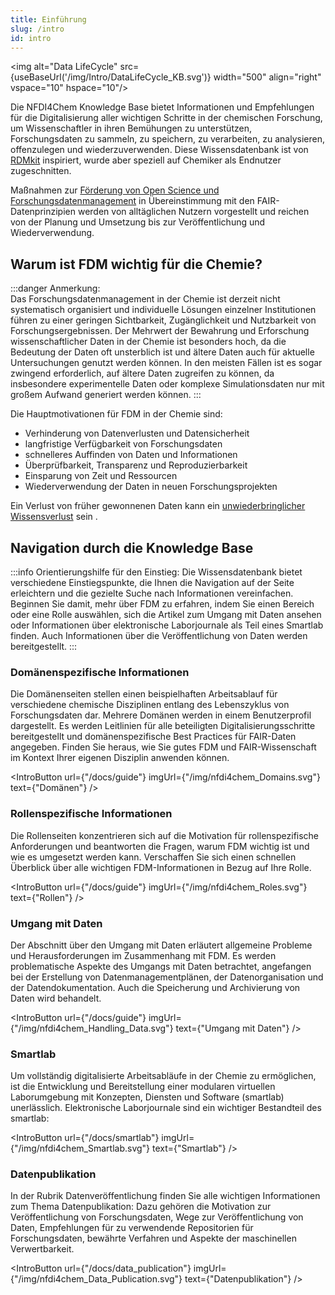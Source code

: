 ```yaml
---
title: Einführung
slug: /intro
id: intro
---
```



<img alt="Data LifeCycle" src={useBaseUrl('/img/Intro/DataLifeCycle_KB.svg')} width="500" align="right" vspace="10" hspace="10"/>

Die NFDI4Chem Knowledge Base bietet Informationen und Empfehlungen für die Digitalisierung aller wichtigen Schritte in der chemischen Forschung, um Wissenschaftler in ihren Bemühungen zu unterstützen, Forschungsdaten zu sammeln, zu speichern, zu verarbeiten, zu analysieren, offenzulegen und wiederzuverwenden. Diese Wissensdatenbank ist von [RDMkit](https://rdmkit.elixir-europe.org/index.html) inspiriert, wurde aber speziell auf Chemiker als Endnutzer zugeschnitten.

Maßnahmen zur [Förderung von Open Science und Forschungsdatenmanagement](https://riojournal.com/article/55852/) in Übereinstimmung mit den FAIR-Datenprinzipien werden von alltäglichen Nutzern vorgestellt und reichen von der Planung und Umsetzung bis zur Veröffentlichung und Wiederverwendung.

## Warum ist FDM wichtig für die Chemie?

:::danger Anmerkung:\
Das Forschungsdatenmanagement in der Chemie ist derzeit nicht systematisch organisiert und individuelle Lösungen einzelner Institutionen führen zu einer geringen Sichtbarkeit, Zugänglichkeit und Nutzbarkeit von Forschungsergebnissen. Der Mehrwert der Bewahrung und Erforschung wissenschaftlicher Daten in der Chemie ist besonders hoch, da die Bedeutung der Daten oft unsterblich ist und ältere Daten auch für aktuelle Untersuchungen genutzt werden können. In den meisten Fällen ist es sogar zwingend erforderlich, auf ältere Daten zugreifen zu können, da insbesondere experimentelle Daten oder komplexe Simulationsdaten nur mit großem Aufwand generiert werden können. 
:::

Die Hauptmotivationen für FDM in der Chemie sind:

-   Verhinderung von Datenverlusten und Datensicherheit
-   langfristige Verfügbarkeit von Forschungsdaten 
-   schnelleres Auffinden von Daten und Informationen
-   Überprüfbarkeit, Transparenz und Reproduzierbarkeit
-   Einsparung von Zeit und Ressourcen
-   Wiederverwendung der Daten in neuen Forschungsprojekten

Ein Verlust von früher gewonnenen Daten kann ein [unwiederbringlicher Wissensverlust](https://riojournal.com/article/55852/) sein .

## Navigation durch die Knowledge Base

:::info Orientierungshilfe für den Einstieg:
Die Wissensdatenbank bietet verschiedene Einstiegspunkte, die Ihnen die Navigation auf der Seite erleichtern und die gezielte Suche nach Informationen vereinfachen. Beginnen Sie damit, mehr über FDM zu erfahren, indem Sie einen Bereich oder eine Rolle auswählen, sich die Artikel zum Umgang mit Daten ansehen oder Informationen über elektronische Laborjournale als Teil eines Smartlab finden. Auch Informationen über die Veröffentlichung von Daten werden bereitgestellt.
:::

### Domänenspezifische Informationen

Die Domänenseiten stellen einen beispielhaften Arbeitsablauf für verschiedene chemische Disziplinen entlang des Lebenszyklus von Forschungsdaten dar. Mehrere Domänen werden in einem Benutzerprofil dargestellt. Es werden Leitlinien für alle beteiligten Digitalisierungsschritte bereitgestellt und domänenspezifische Best Practices für FAIR-Daten angegeben. Finden Sie heraus, wie Sie gutes FDM und FAIR-Wissenschaft im Kontext Ihrer eigenen Disziplin anwenden können.

<IntroButton url={"/docs/guide"} imgUrl={"/img/nfdi4chem_Domains.svg"} text={"Domänen"} />

### Rollenspezifische Informationen

Die Rollenseiten konzentrieren sich auf die Motivation für rollenspezifische Anforderungen und beantworten die Fragen, warum FDM wichtig ist und wie es umgesetzt werden kann. Verschaffen Sie sich einen schnellen Überblick über alle wichtigen FDM-Informationen in Bezug auf Ihre Rolle.

<IntroButton url={"/docs/guide"} imgUrl={"/img/nfdi4chem_Roles.svg"} text={"Rollen"} />

### Umgang mit Daten

Der Abschnitt über den Umgang mit Daten erläutert allgemeine Probleme und Herausforderungen im Zusammenhang mit FDM. Es werden problematische Aspekte des Umgangs mit Daten betrachtet, angefangen bei der Erstellung von Datenmanagementplänen, der Datenorganisation und der Datendokumentation. Auch die Speicherung und Archivierung von Daten wird behandelt.

<IntroButton url={"/docs/guide"} imgUrl={"/img/nfdi4chem_Handling_Data.svg"} text={"Umgang mit Daten"} />

### Smartlab

Um vollständig digitalisierte Arbeitsabläufe in der Chemie zu ermöglichen, ist die Entwicklung und Bereitstellung einer modularen virtuellen Laborumgebung mit Konzepten, Diensten und Software (smartlab) unerlässlich. Elektronische Laborjournale sind ein wichtiger Bestandteil des smartlab:

<IntroButton url={"/docs/smartlab"} imgUrl={"/img/nfdi4chem_Smartlab.svg"} text={"Smartlab"} />

### Datenpublikation

In der Rubrik Datenveröffentlichung finden Sie alle wichtigen Informationen zum Thema Datenpublikation: Dazu gehören die Motivation zur Veröffentlichung von Forschungsdaten, Wege zur Veröffentlichung von Daten, Empfehlungen für zu verwendende Repositorien für Forschungsdaten, bewährte Verfahren und Aspekte der maschinellen Verwertbarkeit.  

<IntroButton url={"/docs/data_publication"} imgUrl={"/img/nfdi4chem_Data_Publication.svg"} text={"Datenpublikation"} />
